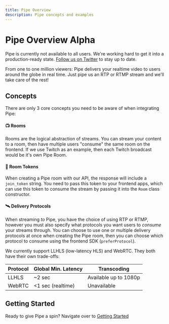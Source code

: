 ```yaml
---
title: Pipe Overview 
description: Pipe concepts and examples
---
```



# Pipe Overview <Label>Alpha</Label>

<Callout>Pipe is currently not available to all users. We're working hard to get it into a production-ready state. [Follow us on Twitter](https://twitter.com/joinhop) to stay up to date.</Callout>

From one to one million viewers: Pipe delivers your realtime video to users around the globe in real time. Just pipe us an RTP or RTMP stream and we'll take care of the rest!

## Concepts

There are only 3 core concepts you need to be aware of when integrating Pipe:
#### 📺 Rooms
Rooms are the logical abstraction of streams. You can stream your content to a room, then have multiple users "consume" the same room on the frontend. If we use Twitch as an example, then each Twitch broadcast would be it's own Pipe Room.

#### 🔑 Room Tokens
When creating a Pipe room with our API, the response will include a `join_token` string. You need to pass this token to your frontend apps, which can use this token to consume the stream by passing it into the `Room` class constructor.

#### 🛰️ Delivery Protocols
When streaming *to* Pipe, you have the choice of using RTP or RTMP, however you must also specify what protocols you want users to *consume* your streams through. You can choose to use one or multiple delivery protocols at once when creating the Pipe room, then you can choose which protocol to consume using the frontend SDK (`preferProtocol`).

We currently support LLHLS (low-latency HLS) and WebRTC. They both have their own trade-offs:

| Protocol | Global Min. Latency    | Transcoding  |
|-----------|-------------|----------------|
| LLHLS | \~2 sec | Available up to 1080p |
| WebRTC| \<1 sec (realtime) | Unavailable |

## Getting Started

Ready to give Pipe a spin? Navigate over to [Getting Started](/pipe/getting_started)